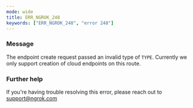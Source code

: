```yaml
---
mode: wide
title: ERR_NGROK_248
keywords: ["ERR_NGROK_248", "error 248"]
---
```


### Message

The endpoint create request passed an invalid type of `TYPE`. Currently we only support creation of cloud endpoints on this route.

### Further help

If you're having trouble resolving this error, please reach out to [support@ngrok.com](mailto:support@ngrok.com?subject=Help%20with%20ERR_NGROK_248)
